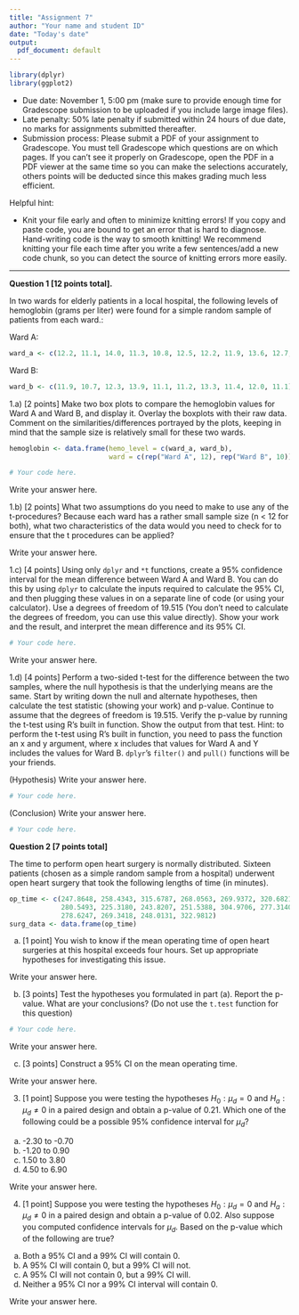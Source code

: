 ```yaml
---
title: "Assignment 7"
author: "Your name and student ID"
date: "Today's date"
output:
  pdf_document: default
---
```


```r
library(dplyr)
library(ggplot2)
```

* Due date: November 1, 5:00 pm (make sure to provide enough time for Gradescope
submission to be uploaded if you include large image files).
* Late penalty: 50% late penalty if submitted within 24 hours of due date, no 
marks for assignments submitted thereafter.
* Submission process: Please submit a PDF of your assignment to Gradescope. You 
must tell Gradescope which questions are on which pages. If you can't see it 
properly on Gradescope, open the PDF in a PDF viewer at the same time so you 
can make the selections accurately, others points will be deducted since this 
makes grading much less efficient.

Helpful hint:

- Knit your file early and often to minimize knitting errors! If you copy and 
paste code, you are bound to get an error that is hard to diagnose. Hand-writing 
code is the way to smooth knitting! We recommend knitting your file each time 
after you write a few sentences/add a new code chunk, so you can detect the 
source of knitting errors more easily.
 
--------------------------------------------------------------------------------

\newpage

**Question 1 [12 points total].** 

In two wards for elderly patients in a local hospital, the following 
levels of hemoglobin (grams per liter) were found for a simple random sample of
patients from each ward.:

Ward A: 
```r
ward_a <- c(12.2, 11.1, 14.0, 11.3, 10.8, 12.5, 12.2, 11.9, 13.6, 12.7, 13.4, 13.7)
```

Ward B: 
```r
ward_b <- c(11.9, 10.7, 12.3, 13.9, 11.1, 11.2, 13.3, 11.4, 12.0, 11.1)
```

1.a) [2 points] Make two box plots to compare the hemoglobin values for Ward A and Ward B, and display it.
Overlay the boxplots with their raw data. Comment on the similarities/differences
portrayed by the plots, keeping in mind that the sample size is relatively small
for these two wards.

```r
hemoglobin <- data.frame(hemo_level = c(ward_a, ward_b), 
                         ward = c(rep("Ward A", 12), rep("Ward B", 10)))
```

```r
# Your code here.
```

Write your answer here.

\newpage

1.b) [2 points] What two assumptions do you need to make to use any of the t-procedures? 
Because each ward has a rather small sample size (n < 12 for both), what two 
characteristics of the data would you need to check for to ensure that the 
t procedures can be applied?

Write your answer here.

\newpage

1.c) [4 points] Using only `dplyr` and `*t` functions, create a 95% confidence interval 
for the mean difference between Ward A and Ward B. You can do this by using `dplyr`
to calculate the inputs required to calculate the 95% CI, and then plugging these
values in on a separate line of code (or using your calculator). Use a degrees of
freedom of 19.515 (You don't need to calculate the degrees of freedom, you can 
use this value directly). Show your work and the result, and interpret the mean difference and its 95% CI.

```r
# Your code here.
```

Write your answer here.

\newpage

1.d) [4 points] Perform a two-sided t-test for the difference between the two samples, where
the null hypothesis is that the underlying means are the same. Start by 
writing down the null and alternate hypotheses, then calculate the test statistic
(showing your work) and p-value. Continue to assume that the degrees of freedom
is 19.515. Verify the p-value by running the t-test using R's built in function.
Show the output from that test. Hint: to perform the t-test using R's built in 
function, you need to pass the function an x and y argument, where x includes 
that values for Ward A and Y includes the values for Ward B. `dplyr`'s `filter()`
and `pull()` functions will be your friends.

(Hypothesis) Write your answer here.

```r
# Your code here.
```

(Conclusion) Write your answer here.

```r
# Your code here.
```

\newpage

**Question 2 [7 points total]**

The time to perform open heart surgery is normally distributed. Sixteen 
patients (chosen as a simple random sample from a hospital) underwent open heart 
surgery that took the following lengths of time (in minutes).

```r
op_time <- c(247.8648, 258.4343, 315.6787, 268.0563, 269.9372, 320.6821, 
             280.5493, 225.3180, 243.8207, 251.5388, 304.9706, 277.3140, 
             278.6247, 269.3418, 248.0131, 322.9812)
surg_data <- data.frame(op_time)
```

a) [1 point] You wish to know if the mean operating time of open heart surgeries at this 
hospital exceeds four hours. Set up appropriate hypotheses for investigating
this issue.

Write your answer here.

\newpage

b) [3 points] Test the hypotheses you formulated in part (a). Report the p-value. What are 
your conclusions? (Do not use the `t.test` function for this question)

```r
# Your code here.
```

Write your answer here.

\newpage

c) [3 points] Construct a 95% CI on the mean operating time.

Write your answer here.


\newpage

3. [1 point] Suppose you were testing the hypotheses $H_0: \mu_d = 0$ and $H_a: \mu_d \neq 0$
in a paired design and obtain a p-value of 0.21. Which one of the following could
be a possible 95% confidence interval for $\mu_d$?

a. -2.30 to -0.70
b. -1.20 to 0.90
c. 1.50 to 3.80
d. 4.50 to 6.90

Write your answer here.

\newpage

4. [1 point] Suppose you were testing the hypotheses $H_0: \mu_d = 0$ and $H_a: \mu_d \neq 0$
in a paired design and obtain a p-value of 0.02. Also suppose you computed confidence
intervals for $\mu_d$. Based on the p-value which of the following are true?

a. Both a 95% CI and a 99% CI will contain 0.
b. A 95% CI will contain 0, but a 99% CI will not.
c. A 95% CI will not contain 0, but a 99% CI will.
d. Neither a 95% CI nor a 99% CI interval will contain 0. 

Write your answer here.
